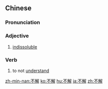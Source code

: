 ==Chinese==
{{zh-forms}}

===Pronunciation===
{{zh-pron
|m=不jiě
|c=bat1 gaai2
|mn=put-kái
|cat=a
}}

===Adjective===
{{zh-adj}}

# [[indissoluble]]
#: {{zh-x|不解 之 緣|''an '''indissoluble''' bond''}}

===Verb===
{{zh-verb}}

# to not [[understand]]
#: {{zh-x|我 有 些 不解。|''I don't quite understand.''}}

[[zh-min-nan:不解]]
[[ko:不解]]
[[hu:不解]]
[[ja:不解]]
[[zh:不解]]